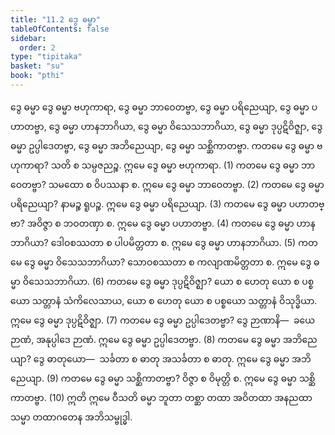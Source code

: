 ```yaml
---
title: "11.2 ဒွေ ဓမ္မာ"
tableOfContents: false
sidebar:
  order: 2
type: "tipitaka"
basket: "su"
book: "pthi"
---
```



<DynamicBreadcrumb />

<Paragraph number="1147" type="center" book="pthi">
<Emphasis>ဒွေ ဓမ္မာ</Emphasis>
</Paragraph>

<Division number="352" book="pthi" e="ch" v="8" p="228">

<Paragraph number="1148" book="pthi">
ဒွေ ဓမ္မာ ဗဟုကာရာ, ဒွေ ဓမ္မာ ဘာဝေတဗ္ဗာ, ဒွေ ဓမ္မာ ပရိညေယျာ, ဒွေ ဓမ္မာ ပဟာတဗ္ဗာ, ဒွေ ဓမ္မာ ဟာနဘာဂိယာ, ဒွေ ဓမ္မာ ဝိသေသဘာဂိယာ, ဒွေ ဓမ္မာ ဒုပ္ပဋိဝိဇ္ဈာ, ဒွေ ဓမ္မာ ဥပ္ပါဒေတဗ္ဗာ, ဒွေ ဓမ္မာ အဘိညေယျာ, ဒွေ ဓမ္မာ သစ္ဆိကာတဗ္ဗာ.
</Paragraph>

<Paragraph number="1149" book="pthi">
ကတမေ ဒွေ ဓမ္မာ <Emphasis>ဗဟုကာရာ?</Emphasis> သတိ စ သမ္ပဇညဉ္စ. ဣမေ ဒွေ ဓမ္မာ ဗဟုကာရာ. (1)
</Paragraph>

<Paragraph number="1150" book="pthi">
ကတမေ ဒွေ ဓမ္မာ <Emphasis>ဘာဝေတဗ္ဗာ?</Emphasis> သမထော စ ဝိပဿနာ စ. ဣမေ ဒွေ ဓမ္မာ ဘာဝေတဗ္ဗာ. (2)
</Paragraph>

<Paragraph number="1151" book="pthi">
ကတမေ ဒွေ ဓမ္မာ <Emphasis>ပရိညေယျာ?</Emphasis> နာမဉ္စ ရူပဉ္စ. ဣမေ ဒွေ ဓမ္မာ ပရိညေယျာ. (3)
</Paragraph>

<Paragraph number="1152" book="pthi">
ကတမေ ဒွေ ဓမ္မာ <Emphasis>ပဟာတဗ္ဗာ?</Emphasis> အဝိဇ္ဇာ စ ဘဝတဏှာ စ. ဣမေ ဒွေ ဓမ္မာ ပဟာတဗ္ဗာ. (4)
</Paragraph>

<Paragraph number="1153" book="pthi">
ကတမေ ဒွေ ဓမ္မာ <Emphasis>ဟာနဘာဂိယာ?</Emphasis> ဒေါဝစဿတာ စ ပါပမိတ္တတာ စ. ဣမေ ဒွေ ဓမ္မာ ဟာနဘာဂိယာ. (5)
</Paragraph>

<Paragraph number="1154" book="pthi">
ကတမေ ဒွေ ဓမ္မာ <Emphasis>ဝိသေသဘာဂိယာ?</Emphasis> သောဝစဿတာ စ ကလျာဏမိတ္တတာ စ. ဣမေ ဒွေ ဓမ္မာ ဝိသေသဘာဂိယာ. (6)
</Paragraph>

<Paragraph number="1155" book="pthi">
ကတမေ ဒွေ ဓမ္မာ <Emphasis>ဒုပ္ပဋိဝိဇ္ဈာ?</Emphasis> ယော စ ဟေတု ယော စ ပစ္စယော သတ္တာနံ သံကိလေသာယ, ယော စ ဟေတု ယော စ ပစ္စယော သတ္တာနံ ဝိသုဒ္ဓိယာ. ဣမေ ဒွေ ဓမ္မာ ဒုပ္ပဋိဝိဇ္ဈာ. (7)
</Paragraph>

<Paragraph number="1156" book="pthi">
ကတမေ ဒွေ ဓမ္မာ <Emphasis>ဥပ္ပါဒေတဗ္ဗာ?</Emphasis> ဒွေ ဉာဏာနိ—  ခယေ ဉာဏံ, အနုပ္ပါဒေ ဉာဏံ. ဣမေ ဒွေ ဓမ္မာ ဥပ္ပါဒေတဗ္ဗာ. (8)
</Paragraph>

<Paragraph number="1157" book="pthi">
ကတမေ ဒွေ ဓမ္မာ <Emphasis>အဘိညေယျာ?</Emphasis> ဒွေ ဓာတုယော—  သင်္ခတာ စ ဓာတု အသင်္ခတာ စ ဓာတု. ဣမေ ဒွေ ဓမ္မာ အဘိညေယျာ. (9)
</Paragraph>

<Paragraph number="1158" book="pthi">
ကတမေ ဒွေ ဓမ္မာ <Emphasis>သစ္ဆိကာတဗ္ဗာ?</Emphasis> ဝိဇ္ဇာ စ ဝိမုတ္တိ စ. ဣမေ ဒွေ ဓမ္မာ သစ္ဆိကာတဗ္ဗာ. (10)
</Paragraph>

<Paragraph number="1159" book="pthi">
ဣတိ ဣမေ ဝီသတိ ဓမ္မာ ဘူတာ တစ္ဆာ တထာ အဝိတထာ အနညထာ သမ္မာ တထာဂတေန အဘိသမ္ဗုဒ္ဓါ.
</Paragraph>
</Division>